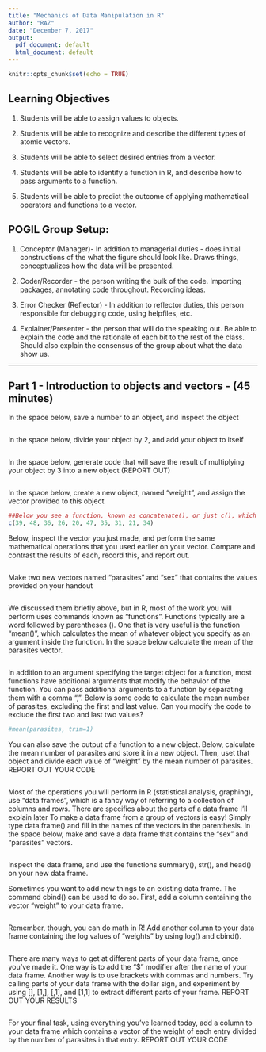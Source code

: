 ```yaml
---
title: "Mechanics of Data Manipulation in R"
author: "RAZ"
date: "December 7, 2017"
output:
  pdf_document: default
  html_document: default
---
```


```r
knitr::opts_chunk$set(echo = TRUE)
```
## Learning Objectives

1. Students will be able to assign values to objects.

2. Students will be able to recognize and describe the different types of atomic vectors.

3. Students will be able to select desired entries from a vector.

4. Students will be able to identify a function in R, and describe how to pass arguments to a function.

5. Students will be able to predict the outcome of applying mathematical operators and functions to a vector.


## POGIL Group Setup:
1. Conceptor (Manager)- In addition to managerial duties - does initial constructions of the what the figure should look like. Draws things, conceptualizes how the data will be presented. 

2. Coder/Recorder - the person writing the bulk of the code. Importing packages, annotating code throughout. Recording ideas.

3. Error Checker (Reflector) - In addition to reflector duties, this person responsible for debugging code, using helpfiles, etc. 

4. Explainer/Presenter - the person that will do the speaking out. Be able to explain the code and the rationale of each bit to the rest of the class. Should also explain the consensus of the group about what the data show us.

***
## Part 1 - Introduction to objects and vectors - (45 minutes)


In the space below, save a number to an object, and inspect the object
```r

```

In the space below, divide your object by 2, and add your object to itself
```r

```

In the space below, generate code that will save the result of multiplying your object by 3 into a new object (REPORT OUT)

```r

```

In the space below, create a new object, named "weight", and assign the vector provided to this object
```r
##Below you see a function, known as concatenate(), or just c(), which takes all of the numbers and puts them into a "vector", which is essentially a "line" of numbers
c(39, 48, 36, 26, 20, 47, 35, 31, 21, 34)
```

Below, inspect the vector you just made, and perform the same mathematical operations that you used earlier on your vector. Compare and contrast the results of each, record this, and report out. 
```r

```

Make two new vectors named "parasites" and "sex" that contains the values provided on your handout
```r

```

We discussed them briefly above, but in R, most of the work you will perform uses commands known as "functions". Functions typically are a word followed by parentheses (). One that is very useful is the function "mean()", which calculates the mean of whatever object you specify as an argument inside the function. In the space below calculate the mean of the parasites vector.
```r

```

In addition to an argument specifying the target object for a function, most functions have additional arguments that modify the behavior of the function. You can pass additional arguments to a function by separating them with a comma ",". Below is some code to calculate the mean number of parasites, excluding the first and last value. Can you modify the code to exclude the first two and last two values?

```r
#mean(parasites, trim=1)
```

You can also save the output of a function to a new object. Below, calculate the mean number of parasites and store it in a new object. Then, uset that object and divide each value of "weight" by the mean number of parasites. REPORT OUT YOUR CODE
 
```r

```

Most of the operations you will perform in R (statistical analysis, graphing), use "data frames", which is a fancy way of referring to a collection of columns and rows. There are specifics about the parts of a data frame I'll explain later
To make a data frame from a group of vectors is easy! Simply type data.frame() and fill in the names of the vectors in the parenthesis. In the space below, make and save a data frame that contains the "sex" and "parasites" vectors.
```r

```

Inspect the data frame, and use the functions summary(), str(), and head() on your new data frame.


Sometimes you want to add new things to an existing data frame. The command cbind() can be used to do so. First, add a column containing the vector "weight" to your data frame.
```r

```

Remember, though, you can do math in R! Add another column to your data frame containing the log values of "weights" by using log() and cbind(). 
```r

```

There are many ways to get at different parts of your data frame, once you've made it. One way is to add the "$" modifier after the name of your data frame. Another way is to use brackets with commas and numbers. Try calling parts of your data frame with the dollar sign, and experiment by using [], [1,], [,1], and [1,1] to extract different parts of your frame. REPORT OUT YOUR RESULTS
```r

```

For your final task, using everything you've learned today, add a column to your data frame which contains a vector of the weight of each entry divided by the number of parasites in that entry. REPORT OUT YOUR CODE

```r

```

